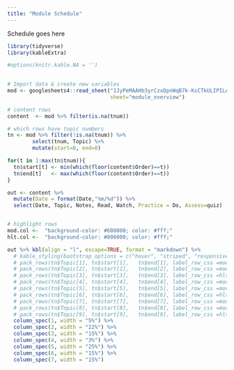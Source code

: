 ```yaml
---
title: "Module Schedule"
---
```


Schedule goes here

```r
library(tidyverse)
library(kableExtra)

#options(knitr.kable.NA = '') 

 
# Import data & create new variables
mod <- googlesheets4::read_sheet("1JyPeMAAHb3yrCzxDpnWqB7k-KsCTkULIPILAAsfai78", 
                                 sheet="module_overview") 

# content rows
content  <- mod %>% filter(is.na(tnum))

# which rows have topic numbers 
tn <- mod %>% filter(!is.na(tnum)) %>% 
        select(tnum, Topic) %>%
        mutate(start=0, end=0)

for(t in 1:max(tn$tnum)){
  tn$start[t] <- min(which(floor(content$Order)==t))
  tn$end[t]   <- max(which(floor(content$Order)==t))
}

out <- content %>%
  mutate(Date = format(Date,"%m/%d")) %>%
  select(Date, Topic, Notes, Read, Watch, Practice = Do, Assess=quiz) 


# highlight rows
mod.col <-  "background-color: #608000; color: #fff;"
hlt.col <-  "background-color: #806000; color: #fff;"
```

```r
out %>% kbl(align = "l", escape=TRUE, format = "markdown") %>% 
  # kable_styling(bootstrap_options = c("hover", "striped", "responsive", "bordered")) %>% 
  # pack_rows(tn$Topic[1], tn$start[1],   tn$end[1], label_row_css =mod.col) %>% 
  # pack_rows(tn$Topic[2], tn$start[2],   tn$end[2], label_row_css =mod.col) %>%
  # pack_rows(tn$Topic[3], tn$start[3],   tn$end[3], label_row_css =hlt.col) %>%
  # pack_rows(tn$Topic[4], tn$start[4],   tn$end[4], label_row_css =mod.col) %>%
  # pack_rows(tn$Topic[5], tn$start[5],   tn$end[5], label_row_css =mod.col) %>%
  # pack_rows(tn$Topic[6], tn$start[6],   tn$end[6], label_row_css =hlt.col) %>%
  # pack_rows(tn$Topic[7], tn$start[7],   tn$end[7], label_row_css =mod.col) %>%
  # pack_rows(tn$Topic[8], tn$start[8],   tn$end[8], label_row_css =mod.col) %>%
  # pack_rows(tn$Topic[9], tn$start[9],   tn$end[9], label_row_css =hlt.col) %>%
  column_spec(1, width = "5%") %>% 
  column_spec(2, width = "22%") %>%
  column_spec(3, width = "15%") %>%
  column_spec(4, width = "3%") %>% 
  column_spec(5, width = "25%") %>%
  column_spec(6, width = "15%") %>%
  column_spec(7, width = "15%")
```


